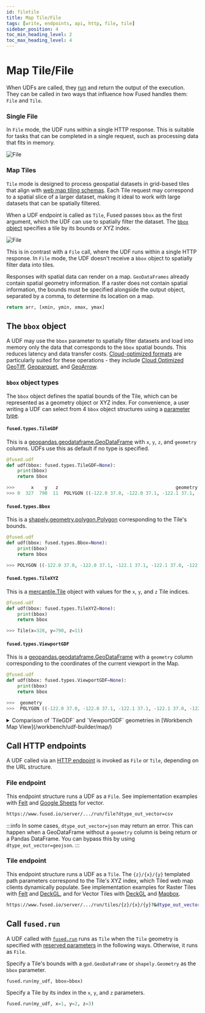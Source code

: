 ```yaml
---
id: filetile
title: Map Tile/File
tags: [write, endpoints, api, http, file, tile]
sidebar_position: 4
toc_min_heading_level: 2
toc_max_heading_level: 4
---
```


# Map Tile/File

When UDFs are called, they [run](/core-concepts/run-udfs/) and return the output of the execution. They can be called in two ways that influence how Fused handles them: `File` and `Tile`.

### Single File

In `File` mode, the UDF runs within a single HTTP response. This is suitable for tasks that can be completed in a single request, such as processing data that fits in memory.


<div style={{textAlign: 'center'}}>
<img src={ImageFile} alt="File" style={{width: 600,}} />
</div>

### Map Tiles

`Tile` mode is designed to process geospatial datasets in grid-based tiles that align with [web map tiling schemas](https://wiki.openstreetmap.org/wiki/Slippy_map). Each Tile request may correspond to a spatial slice of a larger dataset, making it ideal to work with large datasets that can be spatially filtered.

When a UDF endpoint is called as `Tile`, Fused passes `bbox` as the first argument, which the UDF can use to spatially filter the dataset. The [`bbox` object](/core-concepts/filetile/#bbox-object-types) specifies a tile by its bounds or XYZ index.


<div style={{textAlign: 'center'}}>
<img src={ImageTile} alt="File" style={{width: 600}} />
</div>

This is in contrast with a `File` call, where the UDF runs within a single HTTP response. In `File` mode, the UDF doesn't receive a `bbox` object to spatially filter data into tiles.

Responses with spatial data can render on a map. `GeoDataFrames` already contain spatial geometry information. If a raster does not contain spatial information, the bounds must be specified alongside the output object, separated by a comma, to determine its location on a map.

```python showLineNumbers
return arr, [xmin, ymin, xmax, ymax]
```

## The `bbox` object

A UDF may use the `bbox` parameter to spatially filter datasets and load into memory only the data that corresponds to the `bbox` spatial bounds. This reduces latency and data transfer costs. [Cloud-optimized formats](https://guide.cloudnativegeo.org/) are particularly suited for these operations - they include [Cloud Optimized GeoTiff](https://www.cogeo.org/), [Geoparquet](https://geoparquet.org/), and [GeoArrow](https://geoarrow.org/format.html).

### `bbox` object types

The `bbox` object defines the spatial bounds of the Tile, which can be represented as a geometry object or XYZ index. For convenience, a user writing a UDF can select from 4 `bbox` object structures using a [parameter type](/core-concepts/write/#typed-parameters).

#### `fused.types.TileGDF`

This is a [geopandas.geodataframe.GeoDataFrame](https://geopandas.org/en/stable/docs/reference/api/geopandas.GeoDataFrame.html) with `x`, `y`, `z`, and `geometry` columns. UDFs use this as default if no type is specified.

```python showLineNumbers
@fused.udf
def udf(bbox: fused.types.TileGDF=None):
    print(bbox)
    return bbox

>>>      x    y   z                                           geometry
>>> 0  327  790  11  POLYGON ((-122.0 37.0, -122.0 37.1, -122.1 37.1, -122.1 37.0, -122.0 37.0))
```

#### `fused.types.Bbox`

This is a [shapely.geometry.polygon.Polygon](https://shapely.readthedocs.io/en/stable/reference/shapely.Polygon.html) corresponding to the Tile's bounds.

```python showLineNumbers
@fused.udf
def udf(bbox: fused.types.Bbox=None):
    print(bbox)
    return bbox

>>> POLYGON ((-122.0 37.0, -122.0 37.1, -122.1 37.1, -122.1 37.0, -122.0 37.0))
```

#### `fused.types.TileXYZ`

This is a [mercantile.Tile](https://mercantile.readthedocs.io/en/stable/api/mercantile.html) object with values for the `x`, `y`, and `z` Tile indices.

```python showLineNumbers
@fused.udf
def udf(bbox: fused.types.TileXYZ=None):
    print(bbox)
    return bbox

>>> Tile(x=328, y=790, z=11)
```

#### `fused.types.ViewportGDF`

This is a [geopandas.geodataframe.GeoDataFrame](https://geopandas.org/en/stable/docs/reference/api/geopandas.GeoDataFrame.html) with a `geometry` column corresponding to the coordinates of the current viewport in the Map.
```python showLineNumbers
@fused.udf
def udf(bbox: fused.types.ViewportGDF=None):
    print(bbox)
    return bbox

>>>  geometry
>>>  POLYGON ((-122.0 37.0, -122.0 37.1, -122.1 37.1, -122.1 37.0, -122.0 37.0))
```

<details>
    <summary>Comparison of `TileGDF` and `ViewportGDF` geometries in [Workbench Map View](/workbench/udf-builder/map/)</summary>

    <div style={{textAlign: 'center'}}>
    <img src={tileImage} alt="The TileGDF" style={{width: 1000}} />
    </div>


    <div style={{textAlign: 'center'}}>
    <img src={viewportImage} alt="The ViewportGDF" style={{width: 1000}} />
    </div>
</details>

## Call HTTP endpoints

A UDF called via an [HTTP endpoint](/core-concepts/run-udfs/run-small-udfs/#http-requests) is invoked as `File` or `Tile`, depending on the URL structure.

### File endpoint

This endpoint structure runs a UDF as a `File`. See implementation examples with [Felt](/user-guide/out/felt/#vector) and [Google Sheets](/user-guide/out/googlesheets/#2-create-a-url-for-the-udf) for vector.

```bash
https://www.fused.io/server/.../run/file?dtype_out_vector=csv
```

:::info
   In some cases, `dtype_out_vector=json` may return an error. This can happen when a GeoDataFrame without a `geometry` column is being return or a Pandas DataFrame. You can bypass this by using `dtype_out_vector=geojson`.
:::

### Tile endpoint

This endpoint structure runs a UDF as a `Tile`. The `{z}/{x}/{y}` templated path parameters correspond to the Tile's XYZ index, which Tiled web map clients dynamically populate. See implementation examples for Raster Tiles with [Felt](/user-guide/out/felt/#raster-tiles) and [DeckGL](/user-guide/out/deckgl/#raster-tile-layers), and for Vector Tiles with [DeckGL](/user-guide/out/deckgl/#vector-tile-layers) and [Mapbox](/user-guide/out/mapbox/#a-vector-tile-layers).

```bash
https://www.fused.io/server/.../run/tiles/{z}/{x}/{y}?&dtype_out_vector=csv
```

## Call `fused.run`

A UDF called with [`fused.run`](/core-concepts/run-udfs/run-small-udfs/#fusedrun) runs as `Tile` when the `Tile` geometry is specified with [reserved parameters](/core-concepts/write/#reserved-parameters) in the following ways. Otherwise, it runs as `File`.

Specify a Tile's bounds with a `gpd.GeoDataFrame` or `shapely.Geometry` as the `bbox` parameter.

```python showLineNumbers
fused.run(my_udf, bbox=bbox)
```

Specify a Tile by its index in the `x`, `y`, and `z` parameters.

```python showLineNumbers
fused.run(my_udf, x=1, y=2, z=3)
```